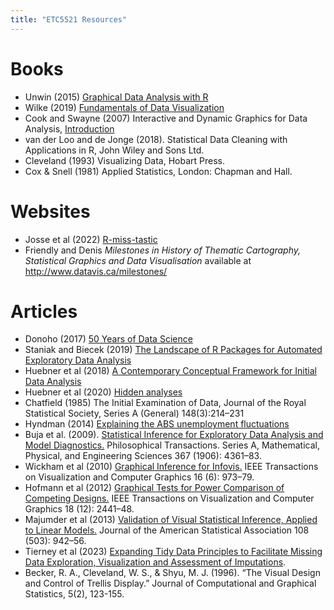 ```yaml
---
title: "ETC5521 Resources"
---
```


# Books 

- Unwin (2015) [Graphical Data Analysis with R](http://www.gradaanwr.net)
- Wilke (2019) [Fundamentals of Data Visualization ](https://clauswilke.com/dataviz/)
- Cook and Swayne (2007) Interactive and Dynamic Graphics for Data Analysis, [Introduction](http://ggobi.org/book/intro.pdf)
- van der Loo and de Jonge (2018). Statistical Data Cleaning with Applications in R, John Wiley and Sons Ltd.
- Cleveland (1993) Visualizing Data, Hobart Press.
- Cox & Snell (1981) Applied Statistics, London: Chapman and Hall.

# Websites

- Josse et al (2022) [R-miss-tastic](https://rmisstastic.netlify.app)
- Friendly and Denis *Milestones in History of Thematic Cartography, Statistical Graphics and Data Visualisation* available at [http://www.datavis.ca/milestones/](http://www.datavis.ca/milestones/)

# Articles

- Donoho (2017) [50 Years of Data Science](https://www.tandfonline.com/doi/full/10.1080/10618600.2017.1384734)
- Staniak and Biecek (2019) [The Landscape of R Packages for Automated Exploratory Data Analysis](https://arxiv.org/pdf/1904.02101.pdf)
- Huebner et al (2018) [A Contemporary Conceptual Framework for Initial Data Analysis](https://muse.jhu.edu/article/793379/pdf)
- Huebner et al (2020) [Hidden analyses](https://bmcmedresmethodol.biomedcentral.com/articles/10.1186/s12874-020-00942-y)
- Chatfield (1985) The Initial Examination of Data, Journal of the Royal Statistical Society, Series A (General) 148(3):214–231 
- Hyndman (2014) [Explaining the ABS unemployment fluctuations](https://robjhyndman.com/hyndsight/abs-seasonal-adjustment-2/)
- Buja et al. (2009). [Statistical Inference for Exploratory Data Analysis and Model Diagnostics.](https://royalsocietypublishing.org/doi/10.1098/rsta.2009.0120) Philosophical Transactions. Series A, Mathematical, Physical, and Engineering Sciences 367 (1906): 4361–83.
- Wickham et al (2010) [Graphical Inference for Infovis.](https://doi.org/10.1109/TVCG.2010.161) IEEE Transactions on Visualization and Computer Graphics 16 (6): 973–79.
- Hofmann et al (2012) [Graphical Tests for Power Comparison of Competing Designs.](https://doi.org/10.1109/TVCG.2012.230) IEEE Transactions on Visualization and Computer Graphics 18 (12): 2441–48.
- Majumder et al (2013) [Validation of Visual Statistical Inference, Applied to Linear Models.](https://doi.org/10.1080/01621459.2013.808157) Journal of the American Statistical Association 108 (503): 942–56.
- Tierney et al (2023) [Expanding Tidy Data Principles to Facilitate Missing Data Exploration, Visualization and Assessment of Imputations](https://doi.org/10.18637/jss.v105.i07).
- Becker, R. A., Cleveland, W. S., & Shyu, M. J. (1996). "The Visual Design and Control of Trellis Display." Journal of Computational and Graphical Statistics, 5(2), 123-155.